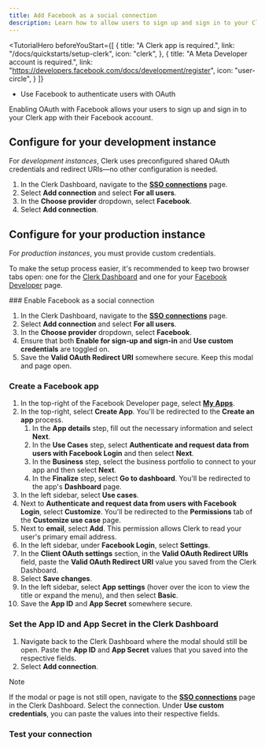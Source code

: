 ```yaml
---
title: Add Facebook as a social connection
description: Learn how to allow users to sign up and sign in to your Clerk app with their Facebook account using OAuth.
---
```


<TutorialHero
beforeYouStart={[
  {
    title: "A Clerk app is required.",
    link: "/docs/quickstarts/setup-clerk",
    icon: "clerk",
  },
  {
    title: "A Meta Developer account is required.",
    link: "https://developers.facebook.com/docs/development/register",
    icon: "user-circle",
  }
]}
>
- Use Facebook to authenticate users with OAuth
</TutorialHero>

Enabling OAuth with Facebook allows your users to sign up and sign in to your Clerk app with their Facebook account.

## Configure for your development instance

For _development instances_, Clerk uses preconfigured shared OAuth credentials and redirect URIs—no other configuration is needed.

1. In the Clerk Dashboard, navigate to the [**SSO connections**](https://dashboard.clerk.com/last-active?path=user-authentication/sso-connections) page.
1. Select **Add connection** and select **For all users**.
1. In the **Choose provider** dropdown, select **Facebook**.
1. Select **Add connection**.

## Configure for your production instance

For _production instances_, you must provide custom credentials.

To make the setup process easier, it's recommended to keep two browser tabs open: one for the [Clerk Dashboard](https://dashboard.clerk.com/last-active?path=user-authentication/sso-connections) and one for your [Facebook Developer](https://developers.facebook.com) page.

<Steps>
### Enable Facebook as a social connection

1. In the Clerk Dashboard, navigate to the [**SSO connections**](https://dashboard.clerk.com/last-active?path=user-authentication/sso-connections) page.
1. Select **Add connection** and select **For all users**.
1. In the **Choose provider** dropdown, select **Facebook**.
1. Ensure that both **Enable for sign-up and sign-in** and **Use custom credentials** are toggled on.
1. Save the **Valid OAuth Redirect URI** somewhere secure. Keep this modal and page open.

### Create a Facebook app

1. In the top-right of the Facebook Developer page, select [**My Apps**](https://developers.facebook.com/apps).
1. In the top-right, select **Create App**. You'll be redirected to the **Create an app** process.
    1. In the **App details** step, fill out the necessary information and select **Next**.
    1. In the **Use Cases** step, select **Authenticate and request data from users with Facebook Login** and then select **Next**.
    1. In the **Business** step, select the business portfolio to connect to your app and then select **Next**.
    1. In the **Finalize** step, select **Go to dashboard**. You'll be redirected to the app's **Dashboard** page.
1. In the left sidebar, select **Use cases**.
1. Next to **Authenticate and request data from users with Facebook Login**, select **Customize**. You'll be redirected to the **Permissions** tab of the **Customize use case** page.
1. Next to **email**, select **Add**. This permission allows Clerk to read your user's primary email address.
1. In the left sidebar, under **Facebook Login**, select **Settings**.
1. In the **Client OAuth settings** section, in the **Valid OAuth Redirect URIs** field, paste the **Valid OAuth Redirect URI** value you saved from the Clerk Dashboard.
1. Select **Save changes**.
1. In the left sidebar, select **App settings** (hover over the icon to view the title or expand the menu), and then select **Basic**.
1. Save the **App ID** and **App Secret** somewhere secure.

### Set the App ID and App Secret in the Clerk Dashboard

1. Navigate back to the Clerk Dashboard where the modal should still be open. Paste the **App ID** and **App Secret** values that you saved into the respective fields.
1. Select **Add connection**.

> [!NOTE]
> If the modal or page is not still open, navigate to the [**SSO connections**](https://dashboard.clerk.com/last-active?path=user-authentication/sso-connections) page in the Clerk Dashboard. Select the connection. Under **Use custom credentials**, you can paste the values into their respective fields.

### Test your connection

<Include src="_partials/authentication/test-your-connection" />
</Steps>
